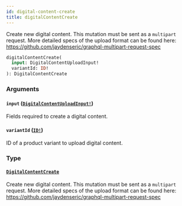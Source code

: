 ```yaml
---
id: digital-content-create
title: digitalContentCreate
---
```


Create new digital content. This mutation must be sent as a `multipart` request. More detailed specs of the upload format can be found here: https://github.com/jaydenseric/graphql-multipart-request-spec

```graphql
digitalContentCreate(
  input: DigitalContentUploadInput!
  variantId: ID!
): DigitalContentCreate

```

### Arguments

#### `input` ([`DigitalContentUploadInput!`](/docs/developer/api-reference/inputs/digital-content-upload-input))

Fields required to create a digital content.

#### `variantId` ([`ID!`](/docs/developer/api-reference/scalars/id))

ID of a product variant to upload digital content.

### Type

#### [`DigitalContentCreate`](/docs/developer/api-reference/objects/digital-content-create)

Create new digital content. This mutation must be sent as a `multipart` request. More detailed specs of the upload format can be found here: https://github.com/jaydenseric/graphql-multipart-request-spec
